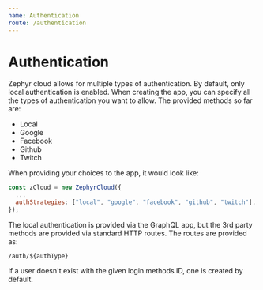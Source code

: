 ```yaml
---
name: Authentication
route: /authentication
---
```


# Authentication

Zephyr cloud allows for multiple types of authentication. By default, only local authentication is enabled. When creating the app,
you can specify all the types of authentication you want to allow. The provided methods so far are:

- Local
- Google
- Facebook
- Github
- Twitch

When providing your choices to the app, it would look like:

```javascript
const zCloud = new ZephyrCloud({
  ...
  authStrategies: ["local", "google", "facebook", "github", "twitch"],
});
```

The local authentication is provided via the GraphQL app, but the 3rd party methods are provided via standard HTTP routes.
The routes are provided as:

`/auth/${authType}`

If a user doesn't exist with the given login methods ID, one is created by default.
